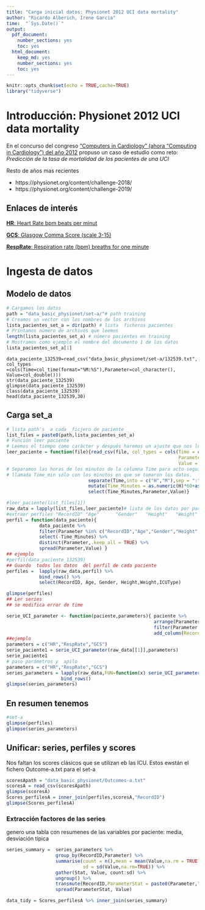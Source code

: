 ```yaml
---
title: "Carga inicial datos: Physionet 2012 UCI data mortality"
author: "Ricardo Alberich, Irene Garcia"
time:  "`Sys.Date()`"
output: 
  pdf_document: 
    number_sections: yes
    toc: yes
  html_document: 
    keep_md: yes
    number_sections: yes
    toc: yes
---
```


```r
knitr::opts_chunk$set(echo = TRUE,cache=TRUE)
library("tidyverse")
```

# Introducción: Physionet 2012 UCI data mortality


En el concurso del congreso ["Computers in  Cardiology" (ahora "Computing in Cardiology") del año 2012](https://physionet.org/content/challenge-2012/) propuso un  caso de estudio como reto: *Predicción de la tasa de mortalidad de los pacientes de una UCI*

Resto de años mas recientes 

* https://physionet.org/content/challenge-2018/
* https://physionet.org/content/challenge-2019/



##   Enlaces de interés

[**HR**: Heart Rate bpm beats per minut](https://en.wikipedia.org/wiki/Heart_rate)

[**GCS**: Glasgow Comma Score (scale 3-15)](https://en.wikipedia.org/wiki/Glasgow_Coma_Scale)

[**RespRate**:  Respiration rate (bpm) breaths for one minute](https://en.wikipedia.org/wiki/Respiratory_rate)


#  Ingesta de datos


## Modelo de datos 

```r
# Cargamos los datos
path = "data_basic_physionet/set-a/"# path training
# Creamos un vector con los nombres de los archivos
lista_pacientes_set_a = dir(path) # lista  ficheros pacientes 
# Printamos número de archivos que leemos
length(lista_pacientes_set_a) # número pacientes en training
# Mostramos como ejemplo el nombre del documento 1 de los datos 
lista_pacientes_set_a[1]

```


```
data_paciente_132539=read_csv("data_basic_physionet/set-a/132539.txt", col_types =cols(Time=col_time(format="%M:%S"),Parameter=col_character(),
Value=col_double()))
str(data_paciente_132539)
glimpse(data_paciente_132539)
class(data_paciente_132539)
head(data_paciente_132539,30)
```

## Carga set_a

```r
# lista path's  a cada  ficjero de paciente
list_files = paste0(path,lista_pacientes_set_a)
# Función leer paciente
# Leemos el tiempo como carácter y después haremos un ajuste que nos lo simplifique todo a minutos.  
leer_paciente = function(file){read_csv(file, col_types = cols(Time = col_character(),
                                                               Parameter = col_character(),
                                                               Value = col_double())) %>%
# Separamos las horas de los minutos de la columna Time para acto seguido poner una sola columna 
# llamada Time_min sólo con los minutos en que se tomaron los datos.
                              separate(Time,into = c("H","M"),sep = ":") %>% 
                              mutate(Time_Minutes = as.numeric(H)*60+as.numeric(M)) %>% 
                              select(Time_Minutes,Parameter,Value)}

#leer_paciente(list_files[1])
raw_data = lapply(list_files,leer_paciente)# lista de los datos por paciente
#extraer perfiles "RecordID" "Age"      "Gender"   "Height"   "Weight"   "ICUType" 
perfil = function(data_paciente){
            data_paciente %>%
            filter(Parameter %in% c("RecordID","Age","Gender","Height","ICUType","Weight")) %>%
            select(-Time_Minutes) %>%
            distinct(Parameter,.keep_all = TRUE) %>%
            spread(Parameter,Value) }
## ejemplo
#perfil(data_paciente_132539)
## Guardo  todos los datos  del perfil de cada paciente
perfiles =  lapply(raw_data,perfil) %>%
            bind_rows() %>%
            select(RecordID, Age, Gender, Height,Weight,ICUType)

glimpse(perfiles)
## Ler series
## se modifica error de time

serie_UCI_parameter <- function(paciente,parameters){ paciente %>%
                                                      arrange(Parameter,Time_Minutes) %>%
                                                      filter(Parameter %in% parameters) %>%
                                                      add_column(RecordID=paciente[1,3]$Value) } 
##ejemplo
parameters = c("HR","RespRate","GCS")
serie_paciente1 = serie_UCI_parameter(raw_data[[1]],parameters)
serie_paciente1
# paso parámetros y  apilo 
parameters = c("HR","RespRate","GCS")
series_parameters = lapply(raw_data,FUN=function(x) serie_UCI_parameter(x,parameters)) %>%
                    bind_rows()
glimpse(series_parameters)
```





## En resumen  tenemos

```r
#set-a
glimpse(perfiles)
glimpse(series_parameters)
```



## Unificar: series, perfiles y scores

Nos faltan los scores clásicos que se utilizan eb las ICU. Estos ewstán el fichero Outcome-a.txt para el set-a



```r
scoresApath = "data_basic_physionet/Outcomes-a.txt"
scoresA = read_csv(scoresApath)
glimpse(scoresA)
Scores_perfilesA = inner_join(perfiles,scoresA,"RecordID")
glimpse(Scores_perfilesA)
```


### Extracción factores de las series 

genero una tabla con resumenes de  las variables por paciente: media, desviación típica 

```r
series_summary =  series_parameters %>%
                  group_by(RecordID,Parameter) %>%
                  summarise(count = n(),mean = mean(Value,na.rm = TRUE),
                            sd = sd(Value,na.rm=TRUE)) %>%
                  gather(Stat, Value, count:sd) %>%
                  ungroup() %>%
                  transmute(RecordID,ParameterStat = paste0(Parameter,"_",Stat),Value) %>%
                  spread(ParameterStat, Value)
```


```r
data_tidy = Scores_perfilesA %>% inner_join(series_summary)
```